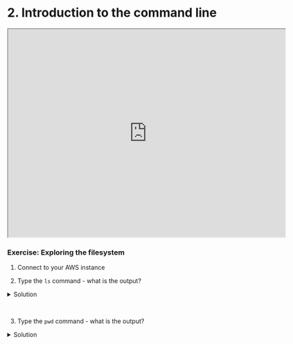 # 2. Introduction to the command line

<iframe src="https://docs.google.com/presentation/d/10sWVaTLiOqrB5C_oMT0yHX_C5j6WTarM/preview" width="640" height="480" allow="autoplay"></iframe>  

### Exercise: Exploring the filesystem

1. Connect to your AWS instance


2. Type the `ls` command - what is the output?

<details>
  <summary>
Solution
  </summary>

```bash
$ ls
CourseData  R  workspace
```


The `ls` command lists the contents of a working directory.

</details>  <br>


3. Type the `pwd` command - what is the output?

<details>
  <summary>
Solution
  </summary>


```bash
$ pwd
/home/ubuntu
```

The `pwd` command shows the absolute *path to the working directory*.

</details>

